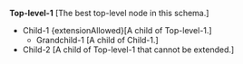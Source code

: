 '''Top-level-1''' <nowiki>[The best top-level node in this schema.]</nowiki>
* Child-1 <nowiki>{extensionAllowed}[A child of Top-level-1.]</nowiki>
** Grandchild-1 <nowiki>[A child of Child-1.]</nowiki>
* Child-2 <nowiki>[A child of Top-level-1 that cannot be extended.]</nowiki>